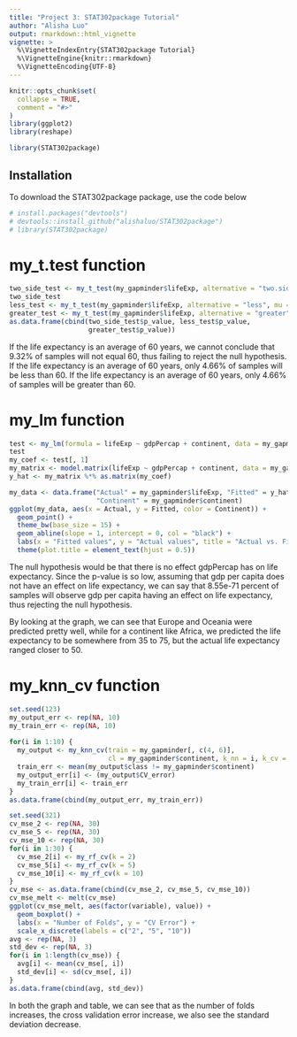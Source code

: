```yaml
---
title: "Project 3: STAT302package Tutorial"
author: "Alisha Luo"
output: rmarkdown::html_vignette
vignette: >
  %\VignetteIndexEntry{STAT302package Tutorial}
  %\VignetteEngine{knitr::rmarkdown}
  %\VignetteEncoding{UTF-8}
---
```


```r
knitr::opts_chunk$set(
  collapse = TRUE,
  comment = "#>"
)
library(ggplot2)
library(reshape)
```

```r
library(STAT302package)
```


## Installation
To download the STAT302package package, use the code below
```r
# install.packages("devtools")
# devtools::install_github("alishaluo/STAT302package")
# library(STAT302package)
```

# my_t.test function
```r
two_side_test <- my_t_test(my_gapminder$lifeExp, alternative = "two.sided", mu = 60)
two_side_test
less_test <- my_t_test(my_gapminder$lifeExp, alternative = "less", mu = 60)
greater_test <- my_t_test(my_gapminder$lifeExp, alternative = "greater", mu = 60)
as.data.frame(cbind(two_side_test$p_value, less_test$p_value,
                    greater_test$p_value))
```

If the life expectancy is an average of 60 years, we cannot conclude that 
9.32% of samples will not equal 60, thus failing to reject the null hypothesis. 
If the life expectancy is an average of 60 years, only 4.66% of samples will
be less than 60. 
If the life expectancy is an average of 60 years, only 4.66% of samples will
be greater than 60. 

# my_lm function
```r
test <- my_lm(formula = lifeExp ~ gdpPercap + continent, data = my_gapminder)
test
my_coef <- test[, 1]
my_matrix <- model.matrix(lifeExp ~ gdpPercap + continent, data = my_gapminder)
y_hat <- my_matrix %*% as.matrix(my_coef)

my_data <- data.frame("Actual" = my_gapminder$lifeExp, "Fitted" = y_hat, 
                      "Continent" = my_gapminder$continent)
ggplot(my_data, aes(x = Actual, y = Fitted, color = Continent)) + 
  geom_point() + 
  theme_bw(base_size = 15) +
  geom_abline(slope = 1, intercept = 0, col = "black") +
  labs(x = "Fitted values", y = "Actual values", title = "Actual vs. Fitted") +
  theme(plot.title = element_text(hjust = 0.5))
```

The null hypothesis would be that there is no effect gdpPercap has on life
expectancy. Since the p-value is so low, assuming that gdp per capita does not
have an effect on life expectancy, we can say that 8.55e-71 percent of samples 
will observe gdp per capita having an effect on life expectancy, thus rejecting
the null hypothesis. 

By looking at the graph, we can see that Europe and Oceania were predicted 
pretty well, while for a continent like Africa, we predicted the life 
expectancy to be somewhere from 35 to 75, but the actual life expectancy ranged
closer to 50. 

# my_knn_cv function
```r
set.seed(123)
my_output_err <- rep(NA, 10)
my_train_err <- rep(NA, 10)
  
for(i in 1:10) {
  my_output <- my_knn_cv(train = my_gapminder[, c(4, 6)], 
                         cl = my_gapminder$continent, k_nn = i, k_cv = 5)
  train_err <- mean(my_output$class != my_gapminder$continent)
  my_output_err[i] <- (my_output$CV_error)
  my_train_err[i] <- train_err
}
as.data.frame(cbind(my_output_err, my_train_err))


```

```r
set.seed(321)
cv_mse_2 <- rep(NA, 30)
cv_mse_5 <- rep(NA, 30)
cv_mse_10 <- rep(NA, 30)
for(i in 1:30) {
  cv_mse_2[i] <- my_rf_cv(k = 2)
  cv_mse_5[i] <- my_rf_cv(k = 5)
  cv_mse_10[i] <- my_rf_cv(k = 10)
}
cv_mse <- as.data.frame(cbind(cv_mse_2, cv_mse_5, cv_mse_10))
cv_mse_melt <- melt(cv_mse)
ggplot(cv_mse_melt, aes(factor(variable), value)) +
  geom_boxplot() +
  labs(x = "Number of Folds", y = "CV Error") +
  scale_x_discrete(labels = c("2", "5", "10"))
avg <- rep(NA, 3)
std_dev <- rep(NA, 3)
for(i in 1:length(cv_mse)) {
  avg[i] <- mean(cv_mse[, i])
  std_dev[i] <- sd(cv_mse[, i])
}
as.data.frame(cbind(avg, std_dev))
```

In both the graph and table, we can see that as the number of folds increases, 
the cross validation error increase, we also see the standard deviation
decrease. 
